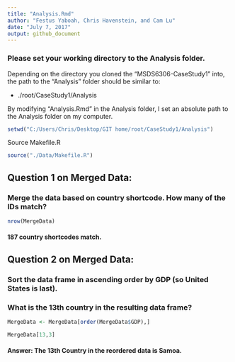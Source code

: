 ```yaml
---
title: "Analysis.Rmd"
author: "Festus Yaboah, Chris Havenstein, and Cam Lu"
date: "July 7, 2017"
output: github_document
---
```


### Please set your working directory to the Analysis folder.


Depending on the directory you cloned the "MSDS6306-CaseStudy1" into, the path to the "Analysis" folder should be similar to:

* ./root/CaseStudy1/Analysis

By modifying "Analysis.Rmd" in the Analysis folder, I set an absolute path to the Analysis folder on my computer.


```r
setwd("C:/Users/Chris/Desktop/GIT home/root/CaseStudy1/Analysis")
```


Source Makefile.R

```r
source("./Data/Makefile.R")

```



## Question 1 on Merged Data: 

### Merge the data based on country shortcode. How many of the IDs match?

```r
nrow(MergeData)
```

#### 187 country shortcodes match.



## Question 2 on Merged Data:

### Sort the data frame in ascending order by GDP (so United States is last).
### What is the 13th country in the resulting data frame?

```r
MergeData <- MergeData[order(MergeData$GDP),]

MergeData[13,3]
```

#### Answer: The 13th Country in the reordered data is Samoa.
